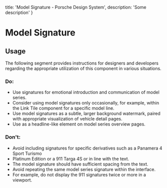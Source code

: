 
  title: 'Model Signature - Porsche Design System',
  description: 'Some description'
}

# Model Signature <ComponentStatus tagName="p-model-signature"></ComponentStatus>

## Usage

The following segment provides instructions for designers and developers regarding the appropriate utilization of this
component in various situations.

### Do:

- Use signatures for emotional introduction and communication of model series.
- Consider using model signatures only occasionally, for example, within the Link Tile component for a specific model
line.
- Use model signatures as a subtle, larger background watermark, paired with appropriate visualization of vehicle detail
pages.
- Use as a headline-like element on model series overview pages.

### Don't:

- Avoid including signatures for specific derivatives such as a Panamera 4 Sport Turismo
- Platinum Edition or a 911 Targa 4S or in line with the text.
- The model signature should have sufficient spacing from the text.
- Avoid repeating the same model series signature within the interface.
- For example, do not display the 911 signatures twice or more in a viewport.
